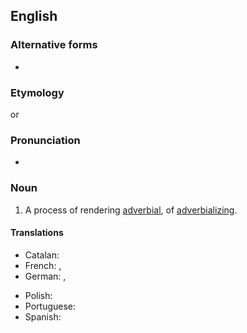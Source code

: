 ==English==

===Alternative forms===
* {{l|en|adverbialisation}} {{qualifier|British spelling}}

===Etymology===
{{suffix|en|adverbialize|ation}} or {{suffix|en|adverbial|ization}}

===Pronunciation===
* {{rhymes|en|eɪʃən|s=7}}

===Noun===
{{en-noun|~}}

# A process of rendering [[adverbial]], of [[adverbializing]].

====Translations====
{{trans-top|the process of adverbializing}}
* Catalan: {{t+|ca|adverbialització|f}}
* French: {{t+check|fr|adverbialisation}}, {{t+check|fr|adverbisation}}
* German: {{t|de|Adverbialisierung|f}}, {{t-check|de|Adverbisierung|f}}
{{trans-mid}}
* Polish: {{t|pl|adwerbializacja|f}}
* Portuguese: {{t|pt|adverbialização|f}}
* Spanish: {{t|es|adverbialización|f}}
{{trans-bottom}}